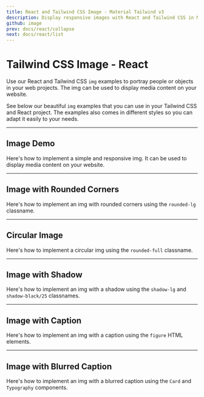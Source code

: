 ```yaml
---
title: React and Tailwind CSS Image - Material Tailwind v3
description: Display responsive images with React and Tailwind CSS in Material Tailwind v3. Customize and style images for an optimized visual experience.
github: image
prev: docs/react/collapse
next: docs/react/list
---
```


# Tailwind CSS Image - React

Use our React and Tailwind CSS `img` examples to portray people or objects in your web projects. The img can be used to display media content on your website.

See below our beautiful `img` examples that you can use in your Tailwind CSS and React project. The examples also comes in different styles so you can adapt it easily to your needs.

---

## Image Demo

Here's how to implement a simple and responsive img. It can be used to display media content on your website.

<PreviewWithCode relativePath="image/image-demo.tsx" language="tsx" />

---

## Image with Rounded Corners

Here's how to implement an img with rounded corners using the `rounded-lg` classname.

<PreviewWithCode relativePath="image/image-with-rounded-corners.tsx" language="tsx" />

---

## Circular Image

Here's how to implement a circular img using the `rounded-full` classname.

<PreviewWithCode relativePath="image/circular-image.tsx" language="tsx" />

---

## Image with Shadow

Here's how to implement an img with a shadow using the `shadow-lg` and `shadow-black/25` classnames.

<PreviewWithCode relativePath="image/image-with-shadow.tsx" language="tsx" />

---

## Image with Caption

Here's how to implement an img with a caption using the `figure` HTML elements.

<PreviewWithCode relativePath="image/image-with-caption.tsx" language="tsx" />

---

## Image with Blurred Caption

Here's how to implement an img with a blurred caption using the `Card` and `Typography` components.

<PreviewWithCode relativePath="image/image-with-blurred-caption.tsx" language="tsx" />